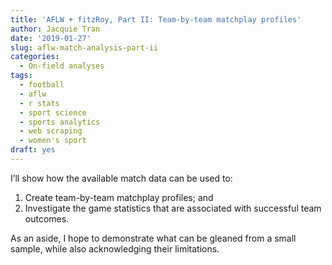 ```yaml
---
title: 'AFLW + fitzRoy, Part II: Team-by-team matchplay profiles'
author: Jacquie Tran
date: '2019-01-27'
slug: aflw-match-analysis-part-ii
categories:
  - On-field analyses
tags:
  - football
  - aflw
  - r stats
  - sport science
  - sports analytics
  - web scraping
  - women's sport
draft: yes
---
```


I'll show how the available match data can be used to:

1. Create team-by-team matchplay profiles; and
2. Investigate the game statistics that are associated with successful team outcomes.

As an aside, I hope to demonstrate what can be gleaned from a small sample, while also acknowledging their limitations.

